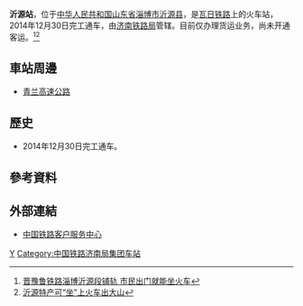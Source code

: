 {{Expand|time=2016-10-02T13:06:58+00:00}}
{{Infobox China railway station
|车站名称 =沂源站
|图片 = 
|图片介绍 = 
|其他名称 = 
|车站拼音 = Yiyuan 
|英文名称 = Yiyuan  Railway Station
|车站代码 =
|电报码 = 
|拼音码 =
|开通运营 = 
|车站位置 = [[山东省|山东省]][[淄博市|淄博市]][[沂源县|沂源县]]
|坐标 = 
|归属 = [[济南铁路局|济南铁路局]]
|线路 = [[瓦日铁路|瓦日铁路]]
|车站等级 = [[三等站_(中铁)|三等站]]
|使用状态 = 
|月台数目 = 
|股道数目 = 
}}
'''沂源站'''，位于[[中华人民共和国|中华人民共和国]][[山东省|山东省]][[淄博市|淄博市]][[沂源县|沂源县]]，是[[瓦日铁路|瓦日铁路]]上的火车站，2014年12月30日完工通车，由[[济南铁路局|济南铁路局]]管辖。目前仅办理货运业务，尚未开通客运。<ref>[http://zibo.iqilu.com/zbgushi/2014/0418/1957114.shtml 晋豫鲁铁路淄博沂源段铺轨 市民出门就能坐火车]</ref><ref>[http://news.163.com/15/0129/15/AH4V0DUQ00014AED.html 沂源特产可“坐”上火车出大山]{{Dead link|date=2020年1月 |bot=InternetArchiveBot |fix-attempted=yes }}</ref>
==車站周邊==
* [[青兰高速公路|青兰高速公路]]

==歷史==
* 2014年12月30日完工通车。
==參考資料==
{{reflist}}

==外部連結==
* [http://www.12306.cn/mormhweb/ 中国铁路客户服务中心] {{Wayback|url=http://www.12306.cn/mormhweb/ |date=20180205163941 }}

{{China-rail-stub}}
{{瓦日铁路}}
[[Category:淄博市铁路车站|Y]]
[[Category:中国铁路济南局集团车站|Category:中国铁路济南局集团车站]]
